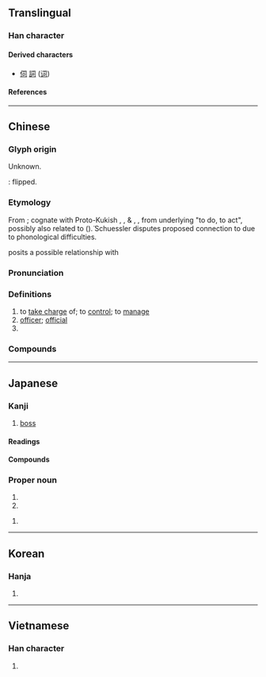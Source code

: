 {{character info}}
==Translingual==
{{stroke order}}
{{stroke order|type=animate}}

===Han character===
{{Han char|rn=30|rad=口|as=02|sn=5|four=17620|canj=SMR|ids=⿹𠃌𠮛}}

====Derived characters====
* [[伺]] [[詞]] ([[词]])

====References====
{{Han ref|kx=0174.030|dkj=03257|dj=0385.080|hdz=10572.080|uh=53F8}}

----

==Chinese==
{{zh-forms}}

===Glyph origin===
{{Han etym}}
Unknown.

''{{w|Shuowen}}'': {{zh-l|*后}} flipped.

===Etymology===
From {{inh|zh|sit-pro|*zə}}; cognate with Proto-Kukish {{IPAfont|*/ca/}}, {{cog|mro|caŋ||to do, to make}},  & {{cog|bo|tr=mdzad.pa}}, {{m|bo|tr=mdzod}}, from underlying {{IPAfont|*/m-za-t/}} "to do, to act", possibly also related to {{m|bo|tr=bzo|t=work, labour}} ({{zh-ref|Schuessler, 2007}}).̈ Schuessler disputes {{zh-ref|Löffler's (1966)}} proposed connection to {{och-l|乍|to do, work, make}} due to phonological difficulties.

{{zh-ref|Unger (1984)}} posits a possible relationship with {{cog|bo|tr=rdzi.po||t=herdsman}}

===Pronunciation===
{{zh-pron
|m=sī
|c=si1
|h=pfs=sṳ̂
|j=si1
|md=sṳ̆/sĭ
|mn=qz:sir/tw,xm,zz:su/si/tw,xm,zz:sai
|mn_note=sir/su - literary; si/sai - vernacular
|mn-t=si1
|w=1sr
|mc=y
|oc=y
|cat=v,n
}}

===Definitions===
{{zh-hanzi}}

# to [[take charge]] of; to [[control]]; to [[manage]]
# [[officer]]; [[official]]
# {{surname|zh}}

===Compounds===
{{zh-der|司舵|司法|司號員|司機|司空見慣|司令|司令部|司令員|司爐|司南|司售人員|司藥|司儀|司長|壽司|貝司|公司|司馬|司法權|司隸校尉|公司行號|司令官|公證公司|勾司人|司法院|布政司|司倉|司公|市舶司|司法行政|司馬法|大司馬|司馬門|司命|公司法|各司其事|司務|司事|三法司|光桿司令|三司|司隸|吃官司|分司|保險公司|公司債券|司農|司法官|司法警察|司法獨立|司寇|三司使|公司債|仲介公司|司空伎倆|司令臺|庫司|南司|上司|司徒|司禮|客帳司|司鐸|專司|密昔司|客將司|官司|司直|員司|卡司|兵馬司|保全公司|司理|大祭司|大眾公司|大司空|大司徒|冥司|凡立司|土司|四司六局|吐司|司馬青衫|司會|司戶|司成|司士|司城|司空|司牧|司法機關|司房|勒克司|分公司|司更|判司|公司重整|兩合公司|司晨|密司脫|廣儲司|大司客|東司|拜耳公司|押司|本司三院|投資公司|本司院|文君司馬|所司|江州司馬|教坊司|有司|派司|沒頭官司|盎司|打官司|有限公司|稅務司|法司|有司徹|祭司|監司|百貨公司|百司|牧司|牝雞司晨|無限公司|握股公司|毛司|控股公司|航空公司|起司|職司|總公司|見慣司空|船公司|藩司|總司令|起司蛋糕|興業公司|臺司|費司|開司米龍|通政司|股份公司|頂頭上司|陰司|蔡司|開司米|金融公司|藍德公司|筆墨官司|行政司法|袞司|丁司壋|百福司|舊司}}

----

==Japanese==

===Kanji===
{{ja-kanji|grade=4|rs=口02}}

# [[boss]]

====Readings====
{{ja-readings
|goon=し
|kanon=し
|toon=す
|on=じ
|kun=つかさ-, つかさど-る, みこともち-
}}
{{attn|ja|on reading じ?}}

====Compounds====
{{col5|ja
|{{ja-r|司%会|し%かい}}
|{{ja-r|司%書|し%しょ}}
|{{ja-r|司%法|し%ほう}}
|{{ja-r|司%令|し%れい}}
|{{ja-r|行%司|ぎょう%じ}}
|{{ja-r|寿司|すし}}: sushi
}}

===Proper noun===
{{ja-kanjitab|つかさ|yomi=k}}
{{ja-pos|proper|つかさ}}

# {{given name|ja|male|sort=つかさ}}
# {{surname|ja|sort=つかさ}}

{{ja-kanjitab|まもる|yomi=}}
{{ja-pos|proper|まもる}}
# {{given name|ja|male|sort=まもる}}
----

==Korean==

===Hanja===
{{ko-hanja|hangeul=[[사]]|rv=sa|mr=sa}}

# {{rfdef|ko|sort=口02}}

----

==Vietnamese==

===Han character===
{{vi-readings|reading=[[ti]], [[tư]], [[tơ]]|rs=口02}}

# {{rfdef|vi|sort=口02}}